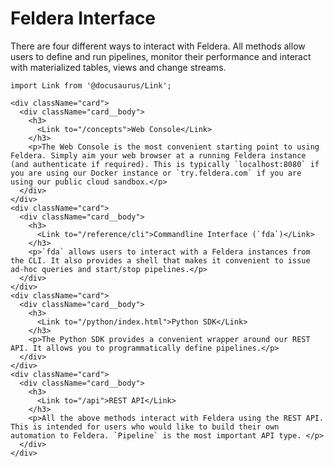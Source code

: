 # Feldera Interface

There are four different ways to interact with Feldera. All methods allow users to define and run pipelines,
monitor their performance and interact with materialized tables, views and change streams. 

```mdx-code-block
import Link from '@docusaurus/Link';

<div className="card">
  <div className="card__body">
    <h3>
      <Link to="/concepts">Web Console</Link>
    </h3>
    <p>The Web Console is the most convenient starting point to using Feldera. Simply aim your web browser at a running Feldera instance (and authenticate if required). This is typically `localhost:8080` if you are using our Docker instance or `try.feldera.com` if you are using our public cloud sandbox.</p>
  </div>
</div>
<div className="card">
  <div className="card__body">
    <h3>
      <Link to="/reference/cli">Commandline Interface (`fda`)</Link>
    </h3>
    <p>`fda` allows users to interact with a Feldera instances from the CLI. It also provides a shell that makes it convenient to issue ad-hoc queries and start/stop pipelines.</p>
  </div>
</div>
<div className="card">
  <div className="card__body">
    <h3>
      <Link to="/python/index.html">Python SDK</Link>
    </h3>
    <p>The Python SDK provides a convenient wrapper around our REST API. It allows you to programmatically define pipelines.</p>
  </div>
</div>
<div className="card">
  <div className="card__body">
    <h3>
      <Link to="/api">REST API</Link>
    </h3>
    <p>All the above methods interact with Feldera using the REST API. This is intended for users who would like to build their own automation to Feldera. `Pipeline` is the most important API type. </p>
  </div>
</div>
```
